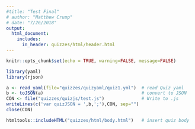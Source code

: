 ```yaml
---
#title: "Test Final"
# author: "Matthew Crump"
# date: "7/26/2018"
output: 
  html_document:
    includes:
      in_header: quizzes/html/header.html
---
```


```r
knitr::opts_chunk$set(echo = TRUE, warning=FALSE, message=FALSE)
```

```r
library(yaml)
library(rjson)

a <- read_yaml(file="quizzes/quizyaml/quiz1.yml")  # read Quiz yaml
b <- toJSON(a)                                     # convert to JSON
CON <- file("quizzes/quizjs/test.js")              # Write to .js
writeLines(c('var quizJSON = ',b,';'),CON, sep="")
close(CON)

htmltools::includeHTML("quizzes/html/body.html")   # insert quiz body
```

